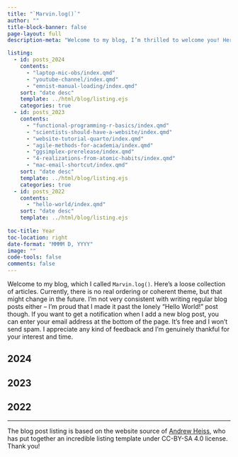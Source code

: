 ```yaml
---
title: "`Marvin.log()`"
author: ""
title-block-banner: false
page-layout: full
description-meta: "Welcome to my blog, I’m thrilled to welcome you! Here, you will find a collection of articles on a wide variety of topics. Take a look around and let me know what you think!"

listing:
  - id: posts_2024
    contents:
      - "laptop-mic-obs/index.qmd"
      - "youtube-channel/index.qmd"
      - "emnist-manual-loading/index.qmd"
    sort: "date desc"
    template: ../html/blog/listing.ejs
    categories: true
  - id: posts_2023
    contents: 
      - "functional-programming-r-basics/index.qmd"
      - "scientists-should-have-a-website/index.qmd"
      - "website-tutorial-quarto/index.qmd"
      - "agile-methods-for-academia/index.qmd"
      - "ggsimplex-prerelease/index.qmd"
      - "4-realizations-from-atomic-habits/index.qmd"
      - "mac-email-shortcut/index.qmd"
    sort: "date desc"
    template: ../html/blog/listing.ejs
    categories: true
  - id: posts_2022
    contents: 
      - "hello-world/index.qmd"
    sort: "date desc"
    template: ../html/blog/listing.ejs
    
toc-title: Year
toc-location: right
date-format: "MMMM D, YYYY"
image: ""
code-tools: false
comments: false
---
```


Welcome to my blog, which I called `Marvin.log()`. Here's a loose collection of articles. Currently, there is no real ordering or coherent theme, but that might change in the future. I'm not very consistent with writing regular blog posts either -- I'm proud that I made it past the lonely "Hello World!" post though. If you want to get a notification when I add a new blog post, you can enter your email address at the bottom of the page. It's free and I won't send spam. I appreciate any kind of feedback and I'm genuinely thankful for your interest and time.

## 2024

:::{#posts_2024}
:::

## 2023

:::{#posts_2023}
:::

## 2022

:::{#posts_2022}
:::

---

The blog post listing is based on the website source of [Andrew Heiss](https://www.andrewheiss.com/), who has put together an incredible listing template under CC-BY-SA 4.0 license. Thank you!